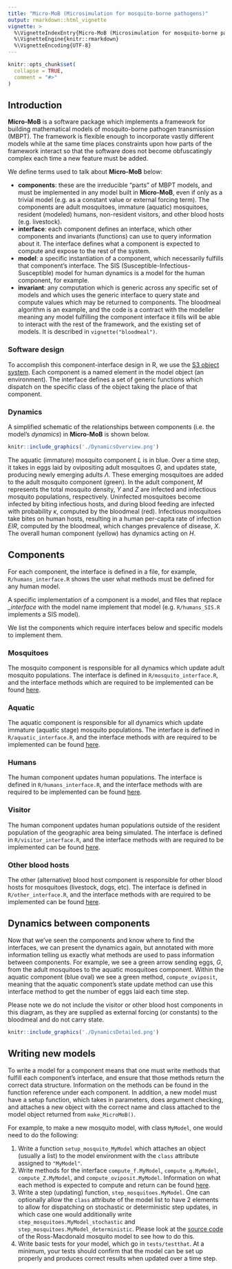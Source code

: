 ```yaml
---
title: "Micro-MoB (Microsimulation for mosquito-borne pathogens)"
output: rmarkdown::html_vignette
vignette: >
  %\VignetteIndexEntry{Micro-MoB (Microsimulation for mosquito-borne pathogens)}
  %\VignetteEngine{knitr::rmarkdown}
  %\VignetteEncoding{UTF-8}
---
```


```r
knitr::opts_chunk$set(
  collapse = TRUE,
  comment = "#>"
)
```

## Introduction

**Micro-MoB** is a software package which implements a framework for building mathematical models of
mosquito-borne pathogen transmission (MBPT). The framework is flexible enough to incorporate vastly different
models while at the same time places constraints upon how parts of the framework interact so that the software does not become obfuscatingly complex each time a new feature must be added.

We define terms used to talk about **Micro-MoB** below:

  * **components**: these are the irreducible "parts" of MBPT models, and must be implemented in any model built
  in **Micro-MoB**, even if only as a trivial model (e.g. as a constant value or external forcing term). The components
  are adult mosquitoes, immature (aquatic) mosquitoes, resident (modeled) humans, non-resident visitors, and other blood hosts
  (e.g. livestock).
  * **interface**: each component defines an interface, which other components and invariants (functions) can use to query
  information about it. The interface defines what a component is expected to compute and expose to the rest of the system.
  * **model**: a specific instantiation of a component, which necessarily fulfills that component's interface. The SIS (Susceptible-Infectious-Susceptible) model for human dynamics is a model for the human component, for example.
  * **invariant**: any computation which is generic across any specific set of models and which uses the generic interface
  to query state and compute values which may be returned to components. The bloodmeal algorithm is an example, and the code
  is a contract with the modeller meaning any model fulfilling the component interface it fills will be able to interact
  with the rest of the framework, and the existing set of models. It is described in `vignette("bloodmeal")`.

### Software design

To accomplish this component-interface design in R, we use the [S3 object system](http://adv-r.had.co.nz/S3.html).
Each component is a named element in the model object (an environment). The interface
defines a set of generic functions which dispatch on the specific class of the object
taking the place of that component.

### Dynamics

A simplified schematic of the relationships between components (i.e. the model's _dynamics_) in
**Micro-MoB** is shown below.

```r
knitr::include_graphics('./DynamicsOverview.png')
```

The aquatic (immature) mosquito component $L$ is in blue. Over a time step, it takes in eggs laid by
ovipositing adult mosquitoes $G$, and updates state, producing newly emerging adults $\Lambda$.
These emerging mosquitoes are added to the adult mosquito component (green). In the adult component,
$M$ represents the total mosquito density, $Y$ and $Z$ are infected and infectious mosquito
populations, respectively. Uninfected mosquitoes become infected by biting infectious hosts,
and during blood feeding are infected with probability $\kappa$, computed by the bloodmeal (red).
Infectious mosquitoes take bites on human hosts, resulting in a human per-capita rate of
infection $EIR$, computed by the bloodmeal, which changes prevalence of disease, $X$. The
overall human component (yellow) has dynamics acting on $H$.

## Components

For each component, the interface is defined in a file, for example, `R/humans_interface.R`
shows the user what methods must be defined for any human model.

A specific implementation of a component is a model, and files that replace _\_interface_ with the
model name implement that model (e.g. `R/humans_SIS.R` implements a SIS model). 

We list the components which require interfaces below and specific models
to implement them.

### Mosquitoes

The mosquito component is responsible for all dynamics which update adult mosquito
populations. The interface is defined in `R/mosquito_interface.R`, and the interface
methods which are required to be implemented can be found [here](https://dd-harp.github.io/MicroMoB/reference/index.html#adult-mosquito-component).

### Aquatic

The aquatic component is responsible for all dynamics which update immature (aquatic
stage) mosquito populations. The interface is defined in `R/aquatic_interface.R`,
and the interface methods with are required to be implemented can be found [here](https://dd-harp.github.io/MicroMoB/reference/index.html#aquatic-immature-mosquito-component).

### Humans

The human component updates human populations. The interface is defined in `R/humans_interface.R`,
and the interface methods with are required to be implemented can be found [here](https://dd-harp.github.io/MicroMoB/reference/index.html#human-component).

### Visitor

The human component updates human populations outside of the resident population of the geographic area being simulated. 
The interface is defined in `R/visitor_interface.R`, and the interface methods with are required to be implemented can be found [here](https://dd-harp.github.io/MicroMoB/reference/index.html#visitor-component).

### Other blood hosts

The other (alternative) blood host component is responsible for other blood hosts for 
mosquitoes (livestock, dogs, etc). The interface is defined in `R/other_interface.R`,
and the interface methods with are required to be implemented can be found [here](https://dd-harp.github.io/MicroMoB/reference/index.html#alternative-blood-hosts-component).

## Dynamics between components

Now that we've seen the components and know where to find the interfaces, we can present
the dynamics again, but annotated with more information telling us exactly what methods
are used to pass information between components. For example, we see a green arrow sending eggs, $G$, 
from the adult mosquitoes to the aquatic mosquitoes component. Within the aquatic component (blue oval)
we see a green method, `compute_oviposit`, meaning that the aquatic component's state update
method can use this interface method to get the number of eggs laid each time step.

Please note we do not include the visitor or other blood host components in this diagram,
as they are supplied as external forcing (or constants) to the bloodmeal and do not carry state.

```r
knitr::include_graphics('./DynamicsDetailed.png')
```

## Writing new models

To write a model for a component means that one must write methods that fulfill
each component's interface, and ensure that those methods return the correct
data structure. Information on the methods can be found in the function reference
under each component. In addition, a new model must have a setup function,
which takes in parameters, does argument checking, and attaches a new object with
the correct name and class attached to the model object returned from `make_MicroMoB()`.

For example, to make a new mosquito model, with class `MyModel`, one would need
to do the following:
  
  1. Write a function `setup_mosquito_MyModel` which attaches an object (usually a list)
  to the model environment with the `class` attribute assigned to `"MyModel"`.
  2. Write methods for the interface `compute_f.MyModel`, `compute_q.MyModel`,
  `compute_Z.MyModel`, and `compute_oviposit.MyModel`. Information on what each
  method is expected to compute and return can be found [here](https://dd-harp.github.io/MicroMoB/reference/index.html#adult-mosquito-component).
  3. Write a step (updating) function, `step_mosquitoes.MyModel`. One can optionally
  allow the `class` attribute of the model list to have 2 elements to allow for dispatching
  on stochastic or deterministic step updates, in which case one would additionally write
  `step_mosquitoes.MyModel_stochastic` and `step_mosquitoes.MyModel_deterministic`.
  Please look at the [source code](https://github.com/dd-harp/MicroMoB/blob/HEAD/R/mosquito_RM.R)
  of the Ross-Macdonald mosquito model to see how to do this.
  4. Write basic tests for your model, which go in `tests/testthat`. At a minimum,
  your tests should confirm that the model can be set up properly and produces
  correct results when updated over a time step.
